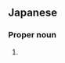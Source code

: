==Japanese==
{{wikipedia|lang=ja}}
{{ja-kanjitab|笹|川}}

===Proper noun===
{{ja-pos|proper noun|ささがわ}}

# {{surname|lang=ja|sort=ささがわ}}